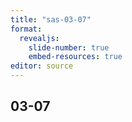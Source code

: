 ```yaml
---
title: "sas-03-07"
format: 
  revealjs:
    slide-number: true
    embed-resources: true
editor: source
---
```


## 03-07
